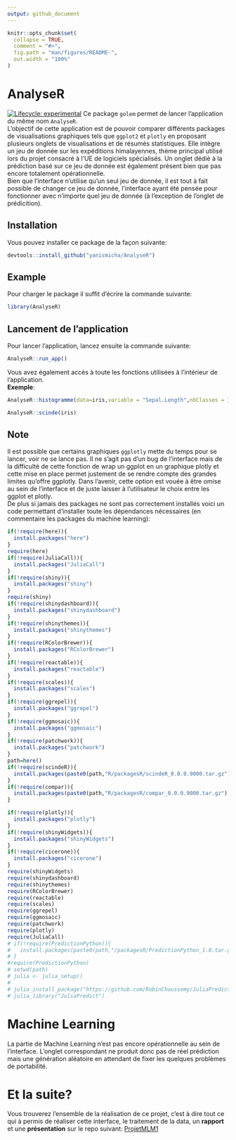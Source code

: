 ```yaml
---
output: github_document
---
```


<!-- README.md is generated from README.Rmd. Please edit that file -->

```r
knitr::opts_chunk$set(
  collapse = TRUE,
  comment = "#>",
  fig.path = "man/figures/README-",
  out.width = "100%"
)
```

# AnalyseR

<!-- badges: start -->
[![Lifecycle: experimental](https://img.shields.io/badge/lifecycle-experimental-orange.svg)](https://lifecycle.r-lib.org/articles/stages.html#experimental)
<!-- badges: end -->
Ce package `golem` permet de lancer l'application du même nom `AnalyseR`.  
L'objectif de cette application est de pouvoir comparer différents packages de visualisations graphiques tels que `ggplot2` et `plotly` en proposant plusieurs onglets de visualisations et de résumés statistiques. Elle intègre un jeu de donnée sur les expéditions himalayennes, thème principal utilisé lors du projet consacré à l'UE de logiciels spécialisés. Un onglet dédié à la prédiction basé sur ce jeu de donnée est également présent bien que pas encore totalement opérationnelle.  
Bien que l'interface n'utilise qu'un seul jeu de donnée, il est tout à fait possible de changer ce jeu de donnée, l'interface ayant été pensée pour fonctionner avec n'importe quel jeu de donnée (à l'exception de l'onglet de prédicition).  

## Installation

Vous pouvez installer ce package de la façon suivante:

``` r
devtools::install_github("yanismicha/AnalyseR")
```

## Example
Pour charger le package il suffit  d'écrire la commande suivante:

```r
library(AnalyseR)
```


## Lancement de l'application
Pour lancer l'application, lancez ensuite la commande suivante:
```r
AnalyseR::run_app()
```

Vous avez également accès à toute les fonctions utilisées à l'intérieur de l'application.  
**Exemple**:
```r
AnalyseR::histogramme(data=iris,variable = "Sepal.Length",nbClasses = 10,color = "darkred",type="ggplot")
```

```r
AnalyseR::scinde(iris)
```

## Note
Il est possible que certains graphiques `ggplotly` mette du temps pour se lancer, voir ne se lance pas. Il ne s'agit pas d'un bug de l'interface mais de la difficulté de cette fonction de wrap un ggplot en un graphique plotly et cette mise en place permet justement de se rendre compte des grandes limites qu'offre ggplotly. Dans l'avenir, cette option est vouée à être omise au sein de l'interface et de juste laisser à l'utilisateur le choix entre les ggplot et plotly.   
De plus si jamais des packages ne sont pas correctement installés voici un code permettant d'installer toute les dépendances nécessaires (en commentaire les packages du machine learning):
```r
if(!require(here)){
  install.packages("here")
}
require(here)
if(!require(JuliaCall)){
  install.packages("JuliaCall")
}
if(!require(shiny)){
  install.packages("shiny")
}
require(shiny)
if(!require(shinydashboard)){
  install.packages("shinydashboard")
}
if(!require(shinythemes)){
  install.packages("shinythemes")
}
if(!require(RColorBrewer)){
  install.packages("RColorBrewer")
}
if(!require(reactable)){
  install.packages("reactable")
}
if(!require(scales)){
  install.packages("scales")
}
if(!require(ggrepel)){
  install.packages("ggrepel")
}
if(!require(ggmosaic)){
  install.packages("ggmosaic")
}
if(!require(patchwork)){
  install.packages("patchwork")
}
path=here()
if(!require(scindeR)){
  install.packages(paste0(path,"R/packagesR/scindeR_0.0.0.9000.tar.gz"), repos = NULL, type = "source")
}
if(!require(compar)){
  install.packages(paste0(path,"R/packagesR/compar_0.0.0.9000.tar.gz"), repos = NULL, type = "source")
}

if(!require(plotly)){
  install.packages("plotly")
}
if(!require(shinyWidgets)){
  install.packages("shinyWidgets")
}
if(!require(cicerone)){
  install.packages("cicerone")
}
require(shinyWidgets)
require(shinydashboard)
require(shinythemes)
require(RColorBrewer)
require(reactable)
require(scales)
require(ggrepel)
require(ggmosaic)
require(patchwork)
require(plotly)
require(JuliaCall)
# if(!require(PredictionPython)){
#   install.packages(paste0(path,"/packagesR/PredictionPython_1.0.tar.gz"), repos = NULL, type = "source")
# }
#require(PredictionPython)
# setwd(path)
# julia <- julia_setup()
# 
# julia_install_package("https://github.com/RobinChaussemy/JuliaPredict.jl.git")
# julia_library("JuliaPredict")
```




# Machine Learning
La partie de Machine Learning n'est pas encore opérationnelle au sein de l'interface.
L'onglet correspondant ne produit donc pas de réel prédiction mais une génération aléatoire en attendant de fixer les quelques problèmes de portabilité.


# Et la suite?
Vous trouverez l'ensemble de la réalisation de ce projet, c'est à dire tout ce qui à permis de réaliser cette interface, le traitement de la data, un **rapport** et une **présentation** sur le repo suivant:
[ProjetMLM1](https://github.com/yanismicha/ProjetMLM1)













```r

```

